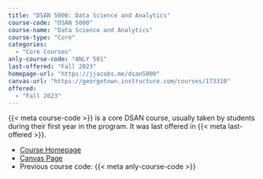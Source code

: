 ```yaml
---
title: "DSAN 5000: Data Science and Analytics"
course-code: "DSAN 5000"
course-name: "Data Science and Analytics"
course-type: "Core"
categories:
  - "Core Courses"
anly-course-code: "ANLY 501"
last-offered: "Fall 2023"
homepage-url: "https://jjacobs.me/dsan5000"
canvas-url: "https://georgetown.instructure.com/courses/173310"
offered:
  - "Fall 2023"
---
```


{{< meta course-code >}} is a core DSAN course, usually taken by students during their first year in the program. It was last offered in {{< meta last-offered >}}.

* <a href='{{< meta homepage-url >}}' target='_blank'>Course Homepage</a>
* <a href='{{< meta canvas-url >}}' target='_blank'>Canvas Page</a>
* Previous course code: {{< meta anly-course-code >}}